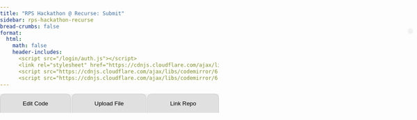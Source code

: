 ```yaml
---
title: "RPS Hackathon @ Recurse: Submit"
sidebar: rps-hackathon-recurse
bread-crumbs: false
format:
  html:
    math: false
    header-includes:
      <script src="/login/auth.js"></script>
      <link rel="stylesheet" href="https://cdnjs.cloudflare.com/ajax/libs/codemirror/6.65.7/codemirror.min.css">
      <script src="https://cdnjs.cloudflare.com/ajax/libs/codemirror/6.65.7/codemirror.min.js"></script>
      <script src="https://cdnjs.cloudflare.com/ajax/libs/codemirror/6.65.7/mode/python/python.min.js"></script>
---
```

<style>
    body { font-family: Arial, sans-serif; margin: 0; padding: 0; }
    #user-bar {
        position: absolute;
        top: 70px;
        right: 10px;
        display: inline-flex;
        align-items: center;
        background-color: #f1f1f1;
        padding: 5px 5px;
        border-radius: 20px;
        box-shadow: 0 2px 4px rgba(0,0,0,0.1);
    }
    #user-bar img {
        width: 30px;
        height: 30px;
        border-radius: 50%;
        margin-right: 10px;
    }
    #user-bar span {
        margin-right: 10px;
    }
    .dropdown {
        position: relative;
        display: inline-block;
    }
    .dropdown-content {
        display: none;
        position: absolute;
        right: 0;
        background-color: #f9f9f9;
        min-width: 120px;
        box-shadow: 0 8px 16px rgba(0,0,0,0.2);
        z-index: 1;
        border-radius: 4px;
    }
    .dropdown:hover .dropdown-content { display: block; }
    .dropdown-content a {
        color: black;
        padding: 12px 16px;
        text-decoration: none;
        display: block;
    }
    .dropdown-content a:hover { background-color: #f1f1f1; border-radius: 4px; }
    
    button.submit {
        padding: 8px 16px;
        margin-bottom: 10px;
        font-size: 14px;
        background-color: #4CAF50;
        color: white;
        border: none;
        border-radius: 5px;
        cursor: pointer;
    }
    
    .tab {
        overflow: hidden;
        background-color: #f0f0f0;
        display: flex;
    }
    .tab button {
        background-color: #e0e0e0;
        border: none;
        outline: none;
        cursor: pointer;
        padding: 14px 16px;
        transition: 0.3s;
        flex-grow: 1;
        border-radius: 10px 10px 0 0;
        margin-right: 2px;
        border: 1px solid #ccc;
        border-bottom: none;
    }
    .tab button:last-child {
        margin-right: 0;
    }
    .tab button:hover {
        background-color: #ddd;
    }
    .tab button.active {
        background-color: #fff;
    }
    .tabcontent {
        display: none;
        padding: 10px;
        background-color: #fff;
        border: 1px solid #ccc;
        border-top: none;
        border-radius: 0 0 10px 10px;
    }
    
    .interactive-python-container {
        font-family: Arial, sans-serif;
        max-width: 100% !important;
        padding: 10px;
        background-color: #f0f0f0;
        border-radius: 5px;
    }
    .code-scroll-container {
        max-width: 100% !important;
        background-color: #f0f0f0;
        border-radius: 5px;
    }
    .code-container {
        max-width: 100% !important;
        font-family: SFMono-Regular, Menlo, Monaco, Consolas, "Liberation Mono", "Courier New", monospace;
        font-size: 14px;
        line-height: 1.5;
    }
    .code-line {
        width: 100%;
        display: flex;
        align-items: flex-start;
    }
    .CodeMirror {
        width: 100%;
        border: 1px solid #ccc;
        font-size: 14px;
        height: auto;
    }
    pre {
        margin: 0 !important;
        padding: 0 !important;
        background-color: transparent !important;
        display: inline;
    }
    code {
        white-space: pre !important;
    }
</style>

<div id="user-bar"></div>

<div class="tab">
<button class="tablinks" onclick="openTab(event, 'Edit Code')" id="defaultOpen">Edit Code</button>
<button class="tablinks" onclick="openTab(event, 'Upload File')">Upload File</button>
<button class="tablinks" onclick="openTab(event, 'Link Repo')">Link Repo</button>
</div>

<div id="Edit Code" class="tabcontent">
<button class="submit" onclick="submitCode()">Submit</button>
<div class="interactive-python-container">
<div class="code-scroll-container">
<div class="code-container">
<div class="code-line"><pre><code class="language-python">from skeleton.actions import RockAction, PaperAction, ScissorsAction
from skeleton.bot import Bot
from skeleton.runner import parse_args, run_bot

</code></pre></div>
<div class="code-line"><textarea class="editable" id="imports" indent=0>
import random</textarea></div>
<div class="code-line"><pre><code class="language-python">
class Player(Bot):
</code></pre></div>
<div class="code-line"><pre><code class="language-python">    </code></pre><textarea class="editable" id="classlevel" indent=4>

</textarea></div>
<div class="code-line"><pre><code class="language-python">
    def __init__(self):</code></pre></div>
<div class="code-line"><pre><code class="language-python">        </code></pre><textarea class="editable" id="init" indent=8># Called when a new matchup starts. Called exactly once.

self.my_profit = 0
self.history = []</textarea></div>
<div class="code-line"><pre><code class="language-python">
    def handle_results(self, *, my_action, their_action, my_payoff, match_clock):</code></pre></div>
<div class="code-line"><pre><code class="language-python">        </code></pre><textarea class="editable" id="handle_results" indent=8># Called after a round. Called NUM_ROUNDS times.

self.history.append((my_action, their_action))
self.my_profit += my_payoff</textarea></div>
<div class="code-line"><pre><code class="language-python">
    def get_action(self, *, match_clock):</code></pre></div>
<div class="code-line"><pre><code class="language-python">        </code></pre><textarea class="editable" id="get_action" indent=8># Where the magic happens.
# Called when the engine needs an action from your bot, NUM_ROUNDS times in total.
#
# Should return a RockAction(), PaperAction(), or ScissorsAction().

return random.choice([RockAction(), PaperAction(), ScissorsAction()])</textarea></div>
<div class="code-line"><pre><code class="language-python">
if __name__ == '__main__':
    run_bot(Player(), parse_args())</code></pre></div>
</div>
</div>
</div>
</div>

<div id="Upload File" class="tabcontent">
<form id="uploadForm" enctype="multipart/form-data">
<div style="margin-bottom:5px"><input type="file" id="file" name="file" accept=".py" required></div>
<button type="submit" class="submit">Upload File</button><span id="uploadStatus"></span>
</form>

---

The file you upload should be a python file that looks something like this:
```python
# Simple example bot, written in Python.

from skeleton.actions import RockAction, PaperAction, ScissorsAction
from skeleton.bot import Bot
from skeleton.runner import parse_args, run_bot

import random

class Player(Bot):
    # A bot for playing Rock-Paper-Scissors.

    def __init__(self):
        # Called when a new matchup starts. Called exactly once.
        
        self.my_profit = 0
        self.history = []

    def handle_results(self, *, my_action, their_action, my_payoff, match_clock):
        # Called after a round. Called NUM_ROUNDS times.
        
        self.history.append((my_action, their_action))
        self.my_profit += my_payoff

    def get_action(self, *, match_clock):
        # Where the magic happens. Called when the engine needs an action from
        # your bot. Called NUM_ROUNDS times.
        #
        # Returns a RockAction(), PaperAction(), or ScissorsAction().
        
        return random.choice([RockAction(), PaperAction(), ScissorsAction()])

if __name__ == '__main__':
    run_bot(Player(), parse_args())
```
</div>

<div id="Link Repo" class="tabcontent">
<p>Coming soon! Ask if you'd like to use this to upload multiple files or something else that doesn't fit into a `player.py` file.</p>
</div>

<script>
  // Function to initialize CodeMirror editors for each editable textarea
  function initializeEditors() {
    const editors = [
      { id: 'imports', mode: 'python', height: '50px' },
      { id: 'classlevel', mode: 'python', height: '50px' },
      { id: 'init', mode: 'python', height: '100px' },
      { id: 'handle_results', mode: 'python', height: '100px' },
      { id: 'get_action', mode: 'python', height: '150px' }
    ];

    editors.forEach(editor => {
      const cm = CodeMirror.fromTextArea(document.getElementById(editor.id), {
        lineNumbers: true,
        mode: editor.mode,
        theme: "default",
        indentUnit: 4,
        tabSize: 4,
        indentWithTabs: false,
        lineWrapping: true,
        viewportMargin: Infinity
      });
      
      cm.setSize(null, editor.height);
      
      // Store CodeMirror instance in the textarea's data attribute
      document.getElementById(editor.id).CodeMirror = cm;
    });
  }

  // Autosave functionality
  var enable_autosave = false;
  
  function autoSave() {
    if (!enable_autosave) {
      return;
    }
    
    console.log('autosave');
    const editableFields = document.querySelectorAll('.interactive-python-container .editable');
    const saveData = {};

    editableFields.forEach((field) => {
      if (field.CodeMirror) {
        saveData[field.id] = field.CodeMirror.getValue();
      } else {
        saveData[field.id] = field.value;
      }
    });

    localStorage.setItem('autosaveData', JSON.stringify(saveData));
  }
  
  // Load saved data
  function loadSavedData() {
    console.log('load');
    const savedData = localStorage.getItem('autosaveData');
    console.log(savedData);
    if (savedData) {
      const parsedData = JSON.parse(savedData);
      Object.keys(parsedData).forEach((key) => {
        const field = document.getElementById(key);
        if (field && field.CodeMirror) {
          field.CodeMirror.setValue(parsedData[key]);
        } else if (field) {
          field.value = parsedData[key];
        }
      });
    }
    
    enable_autosave = true;
  }
      
  setInterval(autoSave, 3000); // 3 seconds
  
  // Load saved data when the page loads
  window.addEventListener('load', function() {
    initializeEditors();
    loadSavedData();
  });

  function openTab(evt, tabName) {
    var i, tabcontent, tablinks;
    tabcontent = document.getElementsByClassName("tabcontent");
    for (i = 0; i < tabcontent.length; i++) {
      tabcontent[i].style.display = "none";
    }
    tablinks = document.getElementsByClassName("tablinks");
    for (i = 0; i < tablinks.length; i++) {
      tablinks[i].className = tablinks[i].className.replace(" active", "");
    }
    document.getElementById(tabName).style.display = "block";
    evt.currentTarget.className += " active";
  }

  // Get the element with id="defaultOpen" and click on it
  document.getElementById("defaultOpen").click();

  function submitCode() {
    autoSave();
    const editableFields = document.querySelectorAll('.interactive-python-container .editable');
    const username = localStorage.getItem('github_username') || 'unknown';
    const token = localStorage.getItem('github_oauth_token') || 'unknown';
    
    const data = {
      'username': username,
      'token': token,
      'snippets': {}
    };
    
    editableFields.forEach((field) => {
      if (field.CodeMirror) {
        data['snippets'][field.id] = {
          'contents': field.CodeMirror.getValue(),
          'indent': parseInt(field.getAttribute('indent'))
        };
      } else {
        data['snippets'][field.id] = {
          'contents': field.value,
          'indent': parseInt(field.getAttribute('indent'))
        };
      }
    });

    fetch('https://staff-dev1.poker.camp:8443/submit-rps-hackathon-20240917', {
      method: 'POST',
      headers: {
        'Content-Type': 'application/json',
      },
      body: JSON.stringify(data),
    })
    .then(response => {
      if (!response.ok) {
        throw new Error(`HTTP error! status: ${response.status}`);
      }
      return response.json();
    })
    .then(data => {
      console.log('Success:', data);
      alert('Code submitted successfully!');
    })
    .catch((error) => {
      console.error('Error:', error);
      alert('Error submitting code. Please try again.');
    });
  }
</script>

<script>
document.getElementById('uploadForm').addEventListener('submit', function(e) {
    e.preventDefault();
    
    const formData = new FormData();
    const fileField = document.querySelector('input[type="file"]');
    const username = localStorage.getItem('github_username') || 'unknown';
    const token = localStorage.getItem('github_oauth_token') || 'unknown';
    
    formData.append('file', fileField.files[0]);
    formData.append('username', username);
    formData.append('token', token);

    fetch('https://staff-dev1.poker.camp:8443/upload-rps-hackathon-20240908', {
        method: 'POST',
        body: formData
    })
    .then(response => {
        if (!response.ok) {
            throw new Error(`HTTP error! status: ${response.status}`);
        }
        return response.json();
    })
    .then(result => {
        document.getElementById('uploadStatus').textContent = 'Success: ' + result.message;
        console.log('Success:', result);
    })
    .catch(error => {
        document.getElementById('uploadStatus').textContent = 'Error: ' + error.message;
        console.error('Error:', error);
    });
});
</script>